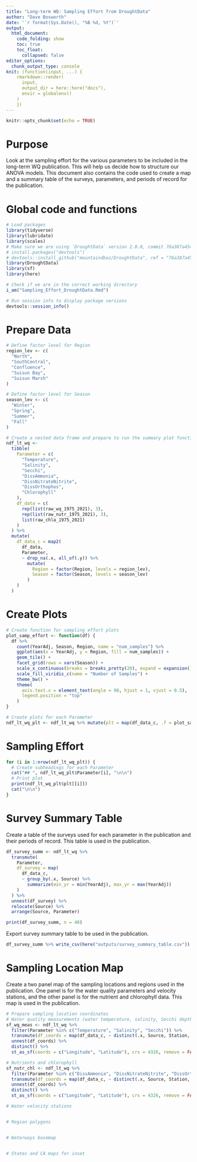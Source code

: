 ```yaml
---
title: "Long-term WQ: Sampling Effort from DroughtData"
author: "Dave Bosworth"
date: '`r format(Sys.Date(), "%B %d, %Y")`'
output: 
  html_document: 
    code_folding: show
    toc: true
    toc_float:
      collapsed: false
editor_options: 
  chunk_output_type: console
knit: (function(input, ...) {
    rmarkdown::render(
      input,
      output_dir = here::here("docs"),
      envir = globalenv()
    )
    })
---
```


```r
knitr::opts_chunk$set(echo = TRUE)
```

# Purpose

Look at the sampling effort for the various parameters to be included in the long-term WQ publication. This will help us decide how to structure our ANOVA models. This document also contains the code used to create a map and a summary table of the surveys, parameters, and periods of record for the publication.


# Global code and functions

```r
# Load packages
library(tidyverse)
library(lubridate)
library(scales)
# Make sure we are using `DroughtData` version 2.0.0, commit 76a387a4549bb1c4e97757b37246efde33ce6d90
# install.packages("devtools")
# devtools::install_github("mountaindboz/DroughtData", ref = "76a387a4549bb1c4e97757b37246efde33ce6d90")
library(DroughtData)
library(sf)
library(here)
```

```r
# Check if we are in the correct working directory
i_am("Sampling_Effort_DroughtData.Rmd")
```

```r
# Run session info to display package versions
devtools::session_info()
```


# Prepare Data

```r
# Define factor level for Region
region_lev <- c(
  "North",
  "SouthCentral",
  "Confluence",
  "Suisun Bay",
  "Suisun Marsh"
)

# Define factor level for Season
season_lev <- c(
  "Winter",
  "Spring",
  "Summer",
  "Fall"
)

# Create a nested data frame and prepare to run the summary plot function on
ndf_lt_wq <- 
  tibble(
    Parameter = c(
      "Temperature",
      "Salinity",
      "Secchi",
      "DissAmmonia",
      "DissNitrateNitrite",
      "DissOrthophos",
      "Chlorophyll"
    ),
    df_data = c(
      rep(list(raw_wq_1975_2021), 3),
      rep(list(raw_nutr_1975_2021), 3),
      list(raw_chla_1975_2021)
    )
  ) %>% 
  mutate(
    df_data_c = map2(
      df_data, 
      Parameter,
      ~ drop_na(.x, all_of(.y)) %>% 
        mutate(
          Region = factor(Region, levels = region_lev),
          Season = factor(Season, levels = season_lev)
        )
    )
  )
```


# Create Plots

```r
# Create function for sampling effort plots
plot_samp_effort <- function(df) {
  df %>% 
    count(YearAdj, Season, Region, name = "num_samples") %>% 
    ggplot(aes(x = YearAdj, y = Region, fill = num_samples)) +
    geom_tile() +
    facet_grid(rows = vars(Season)) +
    scale_x_continuous(breaks = breaks_pretty(20), expand = expansion()) +
    scale_fill_viridis_c(name = "Number of Samples") +
    theme_bw() +
    theme(
      axis.text.x = element_text(angle = 90, hjust = 1, vjust = 0.5),
      legend.position = "top"
    )
}
```

```r
# Create plots for each Parameter
ndf_lt_wq_plt <- ndf_lt_wq %>% mutate(plt = map(df_data_c, .f = plot_samp_effort))
```

# Sampling Effort {.tabset .tabset-pills}

```r
for (i in 1:nrow(ndf_lt_wq_plt)) {
  # Create subheadings for each Parameter
  cat("## ", ndf_lt_wq_plt$Parameter[i], "\n\n")
  # Print plot
  print(ndf_lt_wq_plt$plt[[i]])
  cat("\n\n")
}
```

# Survey Summary Table

Create a table of the surveys used for each parameter in the publication and their periods of record. This table is used in the publication.

```r
df_survey_summ <- ndf_lt_wq %>%
  transmute(
    Parameter,
    df_survey = map(
      df_data_c,
      ~ group_by(.x, Source) %>%
        summarize(min_yr = min(YearAdj), max_yr = max(YearAdj))
    )
  ) %>% 
  unnest(df_survey) %>% 
  relocate(Source) %>% 
  arrange(Source, Parameter)

print(df_survey_summ, n = 40)
```

Export survey summary table to be used in the publication.

```r
df_survey_summ %>% write_csv(here("outputs/survey_summary_table.csv"))
```

# Sampling Location Map

Create a two panel map of the sampling locations and regions used in the publication. One panel is for the water quality parameters and velocity stations, and the other panel is for the nutrient and chlorophyll data. This map is used in the publication.

```r
# Prepare sampling location coordinates
# Water quality measurements (water temperature, salinity, Secchi depth)
sf_wq_meas <- ndf_lt_wq %>% 
  filter(Parameter %in% c("Temperature", "Salinity", "Secchi")) %>% 
  transmute(df_coords = map(df_data_c, ~ distinct(.x, Source, Station, Latitude, Longitude))) %>% 
  unnest(df_coords) %>% 
  distinct() %>% 
  st_as_sf(coords = c("Longitude", "Latitude"), crs = 4326, remove = FALSE)

# Nutrients and chlorophyll
sf_nutr_chl <- ndf_lt_wq %>% 
  filter(Parameter %in% c("DissAmmonia", "DissNitrateNitrite", "DissOrthophos", "Chlorophyll")) %>% 
  transmute(df_coords = map(df_data_c, ~ distinct(.x, Source, Station, Latitude, Longitude))) %>% 
  unnest(df_coords) %>% 
  distinct() %>% 
  st_as_sf(coords = c("Longitude", "Latitude"), crs = 4326, remove = FALSE)

# Water velocity stations


# Region polygons


# Waterways basemap


# States and CA maps for inset



```

